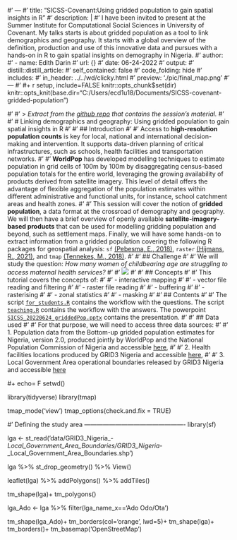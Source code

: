 #' ---
#' title: "SICSS-Covenant:Using gridded population to gain spatial insights in R"
#' description: |
#'   I have been invited to present at the Summer Institute for Computational Social Sciences in University of Covenant. My talks starts is about gridded population as a tool to link  demographics and geography. It starts with a global overview of the definition, production and use of this innovative data and pursues with a hands-on in R to gain spatial insights on demography in Nigeria.
#' author:
#'   - name: Edith Darin
#'     url: {}
#' date: 06-24-2022
#' output:
#'   distill::distill_article:
#'     self_contained: false
#'     code_folding: hide
#'     includes:
#'       in_header: ../../wd/clicky.html
#' preview: './pic/final_map.png'
#' ---
#' 
#+ r setup, include=FALSE
knitr::opts_chunk$set(dir)
knitr::opts_knit(base.dir="C:/Users/ecd1u18/Documents/SICSS-covenant-gridded-population")

#' 
#' > *Extract from the [github repo](https://github.com/wpgp/SICSS-covenant-gridded-population) that contains the session's material.*
#' 
#' #  Linking demographics and geography: Using gridded population to gain spatial insights in R
#' 
#' ##  Introduction
#' 
#' Access to **high-resolution population counts** is key for local, national and international decision-making and intervention. It supports data-driven planning of critical infrastructures, such as schools, health facilities and transportation networks.
#' 
#' **WorldPop** has developed modelling techniques to estimate population in grid cells of 100m by 100m by disaggregating census-based population totals for the entire world, leveraging the growing availability of products derived from satellite imagery. This level of detail offers the advantage of flexible aggregation of the population estimates within different administrative and functional units, for instance, school catchment areas and health zones.
#' 
#' This session will cover the notion of **gridded population**, a data format at the crossroad of demography and geography. We will then have a brief overview of openly available **satellite-imagery-based products** that can be used for modelling gridding population and beyond, such as settlement maps. Finally, we will have some hands-on to extract information from a gridded population covering the following R packages for geospatial analysis: `sf` [(Pebesma, E., 2018)](https://r-spatial.github.io/sf/), `raster` [(Hijmans, R., 2021)](https://cran.r-project.org/web/packages/raster/index.html), and `tmap` [(Tennekes, M., 2018)](https://r-tmap.github.io/tmap/index.html).
#' 
#' ##  Challenge
#' 
#' We will study the question: *How many women of childbearing age are struggling to access maternal health services?*
#' 
#' ![](./pic/final_map.png)
#' 
#' ##  Concepts
#' 
#' This tutorial covers the concepts of:
#' 
#' -   interactive mapping
#' 
#' -   vector file reading and filtering
#' 
#' -   raster file reading
#' 
#' -   buffering
#' 
#' -   rasterising
#' 
#' -   zonal statistics
#' 
#' -   masking
#' 
#' ##  Contents
#' 
#' The script [`for_students.R`](https://github.com/wpgp/SICSS-covenant-gridded-population/blob/master/for_students.R) contains the workflow with the questions. The script [`teaching.R`](https://github.com/wpgp/SICSS-covenant-gridded-population/blob/master/teaching.R) contains the workflow with the answers. The powerpoint [`SICSS_20220624_griddedPop.pptx`](https://github.com/wpgp/SICSS-covenant-gridded-population/blob/master/SICSS_20220624_griddedPop.pptx) contains the presentation.
#' 
#' ##  Data used
#' 
#' For that purpose, we will need to access three data sources:
#' 
#' 1.  Population data from the Bottom-up gridded population estimates for Nigeria, version 2.0, produced jointly by WorldPop and the National Population Commission of Nigeria and accessible [here](https://wopr.worldpop.org/?NGA/Population/v2.0),
#' 
#' 2.  Health facilities locations produced by GRID3 Nigeria and accessible [here](https://data.grid3.org/datasets/GRID3::grid3-nigeria-health-care-facilities--1/about),
#' 
#' 3.  Local Government Area operational boundaries released by GRID3 Nigeria and accessible [here](https://data.grid3.org/datasets/GRID3::grid3-nigeria-local-government-area-boundaries/about)

#+ echo= F
setwd()

library(tidyverse)
library(tmap)

tmap_mode('view')
tmap_options(check.and.fix = TRUE) 

#'  Defining the study area -------------------------------------------------
library(sf)

lga <- st_read('data/GRID3_Nigeria_-_Local_Government_Area_Boundaries/GRID3_Nigeria_-_Local_Government_Area_Boundaries.shp')

lga %>% 
  st_drop_geometry() %>% 
  View()


leaflet(lga) %>% 
  addPolygons() %>% 
  addTiles()

tm_shape(lga)+
  tm_polygons()

lga_Ado <- lga %>% 
  filter(lga_name_x=='Ado Odo/Ota')


tm_shape(lga_Ado)+
  tm_borders(col='orange', lwd=5)+
tm_shape(lga)+
  tm_borders()+
  tm_basemap('OpenStreetMap')

